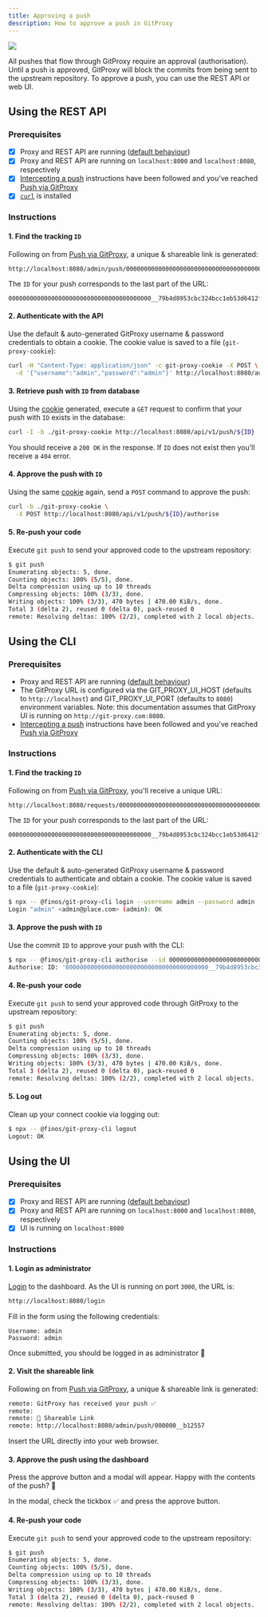 ```yaml
---
title: Approving a push
description: How to approve a push in GitProxy
---
```


<img referrerpolicy="no-referrer-when-downgrade" src="https://static.scarf.sh/a.png?x-pxid=a51b8999-4347-442c-bc98-bfcc380ee280" />

All pushes that flow through GitProxy require an approval (authorisation). Until a push is approved, GitProxy will block the commits from being sent to the upstream repository. To approve a push, you can use the REST API or web UI.

## Using the REST API

### Prerequisites

- [x] Proxy and REST API are running ([default behaviour](https://github.com/finos/git-proxy/blob/main/index.js))
- [x] Proxy and REST API are running on `localhost:8000` and `localhost:8080`, respectively
- [x] [Intercepting a push](/docs/quickstart/intercept) instructions have been followed and you've reached [Push via GitProxy](/docs/quickstart/intercept#push-via-git-proxy)
- [x] [`curl`](https://curl.se/) is installed

### Instructions

#### 1. Find the tracking `ID`

Following on from [Push via GitProxy](/docs/quickstart/intercept#push-via-git-proxy), a unique & shareable link is generated:

```
http://localhost:8080/admin/push/0000000000000000000000000000000000000000__79b4d8953cbc324bcc1eb53d6412ff89666c241f
```

The `ID` for your push corresponds to the last part of the URL:

```
0000000000000000000000000000000000000000__79b4d8953cbc324bcc1eb53d6412ff89666c241f
```

#### 2. Authenticate with the API

Use the default & auto-generated GitProxy username & password credentials to obtain a cookie. The cookie value is saved to a file (`git-proxy-cookie`):

```bash
curl -H "Content-Type: application/json" -c git-proxy-cookie -X POST \
  -d '{"username":"admin","password":"admin"}' http://localhost:8080/auth/login
```

#### 3. Retrieve push with `ID` from database

Using the [cookie](/docs/quickstart/approve#2-authenticate-with-the-api) generated, execute a `GET` request to confirm that your push with `ID` exists in the database:

```bash
curl -I -b ./git-proxy-cookie http://localhost:8080/api/v1/push/${ID}
```

You should receive a `200 OK` in the response. If `ID` does not exist then you'll receive a `404` error.

#### 4. Approve the push with `ID`

Using the same [cookie](/docs/quickstart/approve#2-authenticate-with-the-api) again, send a `POST` command to approve the push:

```bash
curl -b ./git-proxy-cookie \
  -X POST http://localhost:8080/api/v1/push/${ID}/authorise
```

#### 5. Re-push your code

Execute `git push` to send your approved code to the upstream repository:

```bash
$ git push
Enumerating objects: 5, done.
Counting objects: 100% (5/5), done.
Delta compression using up to 10 threads
Compressing objects: 100% (3/3), done.
Writing objects: 100% (3/3), 470 bytes | 470.00 KiB/s, done.
Total 3 (delta 2), reused 0 (delta 0), pack-reused 0
remote: Resolving deltas: 100% (2/2), completed with 2 local objects.
```

## Using the CLI

### Prerequisites

- Proxy and REST API are running ([default behaviour](https://github.com/finos/git-proxy/blob/main/index.js))
- The GitProxy URL is configured via the GIT_PROXY_UI_HOST (defaults to `http://localhost`) and GIT_PROXY_UI_PORT (defaults to `8080`) environment variables. Note: this documentation assumes that GitProxy UI is running on `http://git-proxy.com:8080`.
- [Intercepting a push](/docs/quickstart/intercept) instructions have been followed and you've reached [Push via GitProxy](/docs/quickstart/intercept#push-via-git-proxy)

### Instructions

#### 1. Find the tracking `ID`

Following on from [Push via GitProxy](/docs/quickstart/intercept#push-via-git-proxy), you'll receive a unique URL:

```
http://localhost:8080/requests/0000000000000000000000000000000000000000__79b4d8953cbc324bcc1eb53d6412ff89666c241f
```

The `ID` for your push corresponds to the last part of the URL:

```
0000000000000000000000000000000000000000__79b4d8953cbc324bcc1eb53d6412ff89666c241f
```

#### 2. Authenticate with the CLI

Use the default & auto-generated GitProxy username & password credentials to authenticate and obtain a cookie. The cookie value is saved to a file (`git-proxy-cookie`):

```bash
$ npx -- @finos/git-proxy-cli login --username admin --password admin
Login "admin" <admin@place.com> (admin): OK
```

#### 3. Approve the push with `ID`

Use the commit `ID` to approve your push with the CLI:

```bash
$ npx -- @finos/git-proxy-cli authorise --id 0000000000000000000000000000000000000000__79b4d8953cbc324bcc1eb53d6412ff89666c241f
Authorise: ID: '0000000000000000000000000000000000000000__79b4d8953cbc324bcc1eb53d6412ff89666c241f': OK
```

#### 4. Re-push your code

Execute `git push` to send your approved code through GitProxy to the upstream repository:

```bash
$ git push
Enumerating objects: 5, done.
Counting objects: 100% (5/5), done.
Delta compression using up to 10 threads
Compressing objects: 100% (3/3), done.
Writing objects: 100% (3/3), 470 bytes | 470.00 KiB/s, done.
Total 3 (delta 2), reused 0 (delta 0), pack-reused 0
remote: Resolving deltas: 100% (2/2), completed with 2 local objects.
```

#### 5. Log out

Clean up your connect cookie via logging out:

```bash
$ npx -- @finos/git-proxy-cli logout
Logout: OK
```

## Using the UI

### Prerequisites

- [x] Proxy and REST API are running ([default behaviour](https://github.com/finos/git-proxy/blob/main/index.js))
- [x] Proxy and REST API are running on `localhost:8000` and `localhost:8080`, respectively
- [x] UI is running on `localhost:8080`

### Instructions

#### 1. Login as administrator

[Login](http://localhost:8080/login) to the dashboard. As the UI is running on port `3000`, the URL is:

```bash
http://localhost:8080/login
```

Fill in the form using the following credentials:

```
Username: admin
Password: admin
```

Once submitted, you should be logged in as administrator 💪

#### 2. Visit the shareable link

Following on from [Push via GitProxy](/docs/quickstart/intercept#push-via-git-proxy), a unique & shareable link is generated:

```bash
remote: GitProxy has received your push ✅
remote:
remote: 🔗 Shareable Link
remote: http://localhost:8080/admin/push/000000__b12557
```

Insert the URL directly into your web browser.

#### 3. Approve the push using the dashboard

Press the approve button and a modal will appear. Happy with the contents of the push? 🤗

In the modal, check the tickbox ✅ and press the approve button.

#### 4. Re-push your code

Execute `git push` to send your approved code to the upstream repository:

```bash
$ git push
Enumerating objects: 5, done.
Counting objects: 100% (5/5), done.
Delta compression using up to 10 threads
Compressing objects: 100% (3/3), done.
Writing objects: 100% (3/3), 470 bytes | 470.00 KiB/s, done.
Total 3 (delta 2), reused 0 (delta 0), pack-reused 0
remote: Resolving deltas: 100% (2/2), completed with 2 local objects.
```
